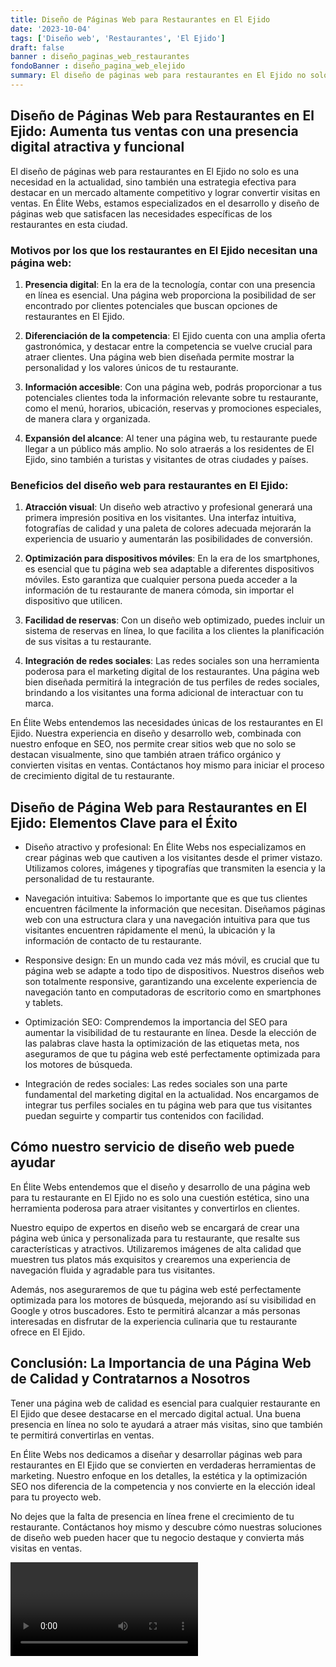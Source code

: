 ```yaml
---
title: Diseño de Páginas Web para Restaurantes en El Ejido
date: '2023-10-04'
tags: ['Diseño web', 'Restaurantes', 'El Ejido']
draft: false
banner : diseño_paginas_web_restaurantes
fondoBanner : diseño_pagina_web_elejido
summary: El diseño de páginas web para restaurantes en El Ejido no solo es una necesidad en la actualidad, sino también una estrategia efectiva para destacar en un mercado altamente competitivo y lograr convertir visitas en ventas. En Élite Webs, estamos especializados en el desarrollo y diseño de páginas web que satisfacen las necesidades específicas de los restaurantes en esta ciudad.
---
```


## Diseño de Páginas Web para Restaurantes en El Ejido: Aumenta tus ventas con una presencia digital atractiva y funcional

El diseño de páginas web para restaurantes en El Ejido no solo es una necesidad en la actualidad, sino también una estrategia efectiva para destacar en un mercado altamente competitivo y lograr convertir visitas en ventas. En Élite Webs, estamos especializados en el desarrollo y diseño de páginas web que satisfacen las necesidades específicas de los restaurantes en esta ciudad.

### Motivos por los que los restaurantes en El Ejido necesitan una página web:

1. **Presencia digital**: En la era de la tecnología, contar con una presencia en línea es esencial. Una página web proporciona la posibilidad de ser encontrado por clientes potenciales que buscan opciones de restaurantes en El Ejido.

2. **Diferenciación de la competencia**: El Ejido cuenta con una amplia oferta gastronómica, y destacar entre la competencia se vuelve crucial para atraer clientes. Una página web bien diseñada permite mostrar la personalidad y los valores únicos de tu restaurante.

3. **Información accesible**: Con una página web, podrás proporcionar a tus potenciales clientes toda la información relevante sobre tu restaurante, como el menú, horarios, ubicación, reservas y promociones especiales, de manera clara y organizada.

4. **Expansión del alcance**: Al tener una página web, tu restaurante puede llegar a un público más amplio. No solo atraerás a los residentes de El Ejido, sino también a turistas y visitantes de otras ciudades y países.

### Beneficios del diseño web para restaurantes en El Ejido:

1. **Atracción visual**: Un diseño web atractivo y profesional generará una primera impresión positiva en los visitantes. Una interfaz intuitiva, fotografías de calidad y una paleta de colores adecuada mejorarán la experiencia de usuario y aumentarán las posibilidades de conversión.

2. **Optimización para dispositivos móviles**: En la era de los smartphones, es esencial que tu página web sea adaptable a diferentes dispositivos móviles. Esto garantiza que cualquier persona pueda acceder a la información de tu restaurante de manera cómoda, sin importar el dispositivo que utilicen.

3. **Facilidad de reservas**: Con un diseño web optimizado, puedes incluir un sistema de reservas en línea, lo que facilita a los clientes la planificación de sus visitas a tu restaurante.

4. **Integración de redes sociales**: Las redes sociales son una herramienta poderosa para el marketing digital de los restaurantes. Una página web bien diseñada permitirá la integración de tus perfiles de redes sociales, brindando a los visitantes una forma adicional de interactuar con tu marca.

En Élite Webs entendemos las necesidades únicas de los restaurantes en El Ejido. Nuestra experiencia en diseño y desarrollo web, combinada con nuestro enfoque en SEO, nos permite crear sitios web que no solo se destacan visualmente, sino que también atraen tráfico orgánico y convierten visitas en ventas. Contáctanos hoy mismo para iniciar el proceso de crecimiento digital de tu restaurante.

<GifSeo />

<Cta />

## Diseño de Página Web para Restaurantes en El Ejido: Elementos Clave para el Éxito

- Diseño atractivo y profesional: En Élite Webs nos especializamos en crear páginas web que cautiven a los visitantes desde el primer vistazo. Utilizamos colores, imágenes y tipografías que transmiten la esencia y la personalidad de tu restaurante.

- Navegación intuitiva: Sabemos lo importante que es que tus clientes encuentren fácilmente la información que necesitan. Diseñamos páginas web con una estructura clara y una navegación intuitiva para que tus visitantes encuentren rápidamente el menú, la ubicación y la información de contacto de tu restaurante.

- Responsive design: En un mundo cada vez más móvil, es crucial que tu página web se adapte a todo tipo de dispositivos. Nuestros diseños web son totalmente responsive, garantizando una excelente experiencia de navegación tanto en computadoras de escritorio como en smartphones y tablets.

- Optimización SEO: Comprendemos la importancia del SEO para aumentar la visibilidad de tu restaurante en línea. Desde la elección de las palabras clave hasta la optimización de las etiquetas meta, nos aseguramos de que tu página web esté perfectamente optimizada para los motores de búsqueda.

- Integración de redes sociales: Las redes sociales son una parte fundamental del marketing digital en la actualidad. Nos encargamos de integrar tus perfiles sociales en tu página web para que tus visitantes puedan seguirte y compartir tus contenidos con facilidad.

## Cómo nuestro servicio de diseño web puede ayudar

En Élite Webs entendemos que el diseño y desarrollo de una página web para tu restaurante en El Ejido no es solo una cuestión estética, sino una herramienta poderosa para atraer visitantes y convertirlos en clientes.

Nuestro equipo de expertos en diseño web se encargará de crear una página web única y personalizada para tu restaurante, que resalte sus características y atractivos. Utilizaremos imágenes de alta calidad que muestren tus platos más exquisitos y crearemos una experiencia de navegación fluida y agradable para tus visitantes.

Además, nos aseguraremos de que tu página web esté perfectamente optimizada para los motores de búsqueda, mejorando así su visibilidad en Google y otros buscadores. Esto te permitirá alcanzar a más personas interesadas en disfrutar de la experiencia culinaria que tu restaurante ofrece en El Ejido.

## Conclusión: La Importancia de una Página Web de Calidad y Contratarnos a Nosotros

Tener una página web de calidad es esencial para cualquier restaurante en El Ejido que desee destacarse en el mercado digital actual. Una buena presencia en línea no solo te ayudará a atraer más visitas, sino que también te permitirá convertirlas en ventas.

En Élite Webs nos dedicamos a diseñar y desarrollar páginas web para restaurantes en El Ejido que se convierten en verdaderas herramientas de marketing. Nuestro enfoque en los detalles, la estética y la optimización SEO nos diferencia de la competencia y nos convierte en la elección ideal para tu proyecto web.

No dejes que la falta de presencia en línea frene el crecimiento de tu restaurante. Contáctanos hoy mismo y descubre cómo nuestras soluciones de diseño web pueden hacer que tu negocio destaque y convierta más visitas en ventas.

<Video />

<CtaBot job='Restaurantes' city='El Ejido'/>

<Gmaps query='El Ejido+españa+maps' />